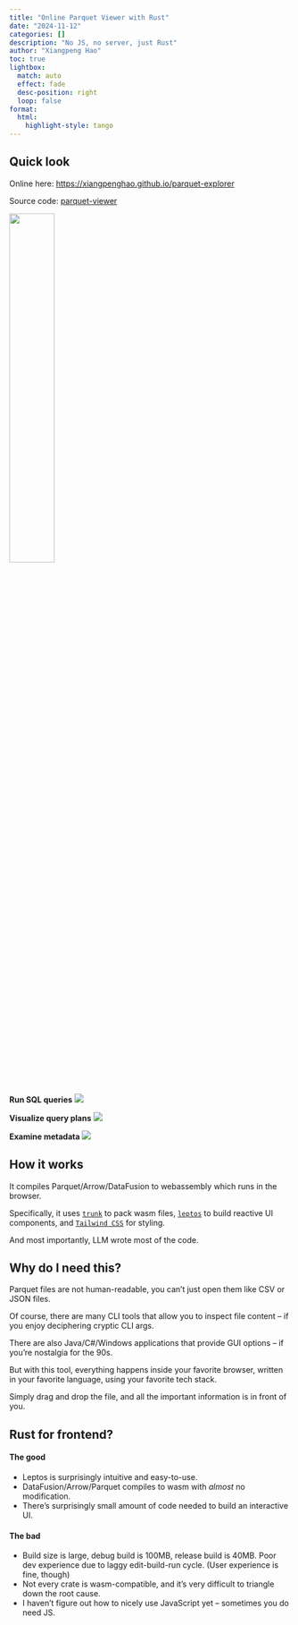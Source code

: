 ```yaml
---
title: "Online Parquet Viewer with Rust"
date: "2024-11-12"
categories: []
description: "No JS, no server, just Rust"
author: "Xiangpeng Hao"
toc: true
lightbox:
  match: auto
  effect: fade
  desc-position: right
  loop: false
format:
  html: 
    highlight-style: tango 
---
```


## Quick look

Online here: [https://xiangpenghao.github.io/parquet-explorer](https://xiangpenghao.github.io/parquet-explorer)

Source code: [parquet-viewer](https://github.com/XiangpengHao/parquet-viewer)

![](screenshot4.jpg){width=40%}



**Run SQL queries**
![](screenshot1.jpg){group="my-gallery"}

**Visualize query plans**
![](screenshot2.jpg){group="my-gallery"}

**Examine metadata**
![](screenshot3.jpg){group="my-gallery"}


## How it works
It compiles Parquet/Arrow/DataFusion to webassembly which runs in the browser.

Specifically, it uses [`trunk`](https://trunkrs.dev) to pack wasm files, [`leptos`](https://leptos.dev) to build reactive UI components, and [`Tailwind CSS`](https://tailwindcss.com) for styling.

And most importantly, LLM wrote most of the code.

## Why do I need this?
Parquet files are not human-readable, you can't just open them like CSV or JSON files.

Of course, there are many CLI tools that allow you to inspect file content -- if you enjoy deciphering cryptic CLI args.

There are also Java/C#/Windows applications that provide GUI options -- if you're nostalgia for the 90s.

But with this tool, everything happens inside your favorite browser, written in your favorite language, using your favorite tech stack. 

Simply drag and drop the file, and all the important information is in front of you. 

## Rust for frontend?

#### The good
- Leptos is surprisingly intuitive and easy-to-use. 
- DataFusion/Arrow/Parquet compiles to wasm with *almost* no modification.
- There's surprisingly small amount of code needed to build an interactive UI.

#### The bad
- Build size is large, debug build is 100MB, release build is 40MB. Poor dev experience due to laggy edit-build-run cycle. (User experience is fine, though)
- Not every crate is wasm-compatible, and it's very difficult to triangle down the root cause.
- I haven't figure out how to nicely use JavaScript yet -- sometimes you do need JS.

